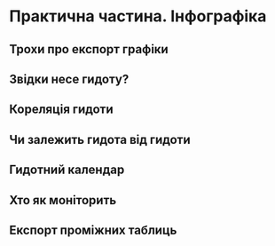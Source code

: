 # Практична частина. Інфографіка {#graphics}

## Трохи про експорт графіки {#exportgraphics}

## Звідки несе гидоту? {#windpollution}

## Кореляція гидоти {#corrplots}

## Чи залежить гидота від гидоти {#scatterplots}

## Гидотний календар {#calendarplots}

## Хто як моніторить {#failmonitoring}

## Експорт проміжних таблиць {#exporttables}
